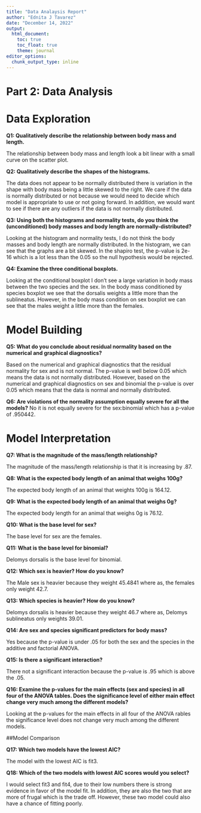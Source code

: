 ```yaml
---
title: "Data Analaysis Report"
author: "Ednita J Tavarez"
date: "December 14, 2022"
output: 
  html_document:
    toc: true
    toc_float: true
    theme: journal
editor_options: 
  chunk_output_type: inline
---
```


# Part 2: Data Analysis

# Data Exploration

**Q1: Qualitatively describe the relationship between body mass and length.**

The relationship between body mass and length look a bit linear with a small curve on the scatter plot.

**Q2: Qualitatively describe the shapes of the histograms.**

The data does not appear to be normally distributed there is variation in the shape with body mass being a little skewed to the right. We care if the data is normally distributed or not because we would need to decide which model is appropriate to use or not going forward. In addition, we would want to see if there are any outliers if the data is not normally distributed.

**Q3: Using both the histograms and normality tests, do you think the (unconditioned) body masses and body length are normally-distributed?**

Looking at the histogram and normality tests, I do not think the body masses and body length are normally distributed. In the histogram, we can see that the graphs are a bit skewed. In the shapiro test, the p-value is 2e-16 which is a lot less than the 0.05 so the null hypothesis would be rejected.

**Q4: Examine the three conditional boxplots.**

Looking at the conditional boxplot I don't see a large variation in body mass between the two species and the sex. In the body mass conditioned by species boxplot we see that the dorsalis weights a little more than the sublineatus. However, in the body mass condition on sex boxplot we can see that the males weight a little more than the females.

# Model Building

**Q5: What do you conclude about residual normality based on the numerical and graphical diagnostics?**

Based on the numerical and graphical diagnostics that the residual normality for sex and is not normal. The p-value is well below 0.05 which means the data is not normally distributed. However, based on the numerical and graphical diagnostics on sex and binomial the p-value is over 0.05 which means that the data is normal and normally distributed. 

**Q6: Are violations of the normality assumption equally severe for all the models?**
No it is not equally severe for the sex:binomial which has a p-value of .950442.

# Model Interpretation

**Q7: What is the magnitude of the mass/length relationship?**

The magnitude of the mass/length relationship is that it is increasing by .87.

**Q8: What is the expected body length of an animal that weighs 100g?**

The expected body length of an animal that weights 100g is 164.12.

**Q9: What is the expected body length of an animal that weighs 0g?**

The expected body length for an animal that weighs 0g is 76.12.

**Q10: What is the base level for sex?**

The base level for sex are the females.

**Q11: What is the base level for binomial?**

Delomys dorsalis is the base level for binomial.

**Q12: Which sex is heavier? How do you know?**

The Male sex is heavier because they weight 45.4841 where as, the females only weight 42.7.

**Q13: Which species is heavier? How do you know?**

Delomys dorsalis is heavier because they weight 46.7 where as, Delomys sublineatus only weights 39.01.

**Q14: Are sex and species significant predictors for body mass?**

Yes because the p-value is under .05 for both the sex and the species in the additive and factorial ANOVA.

**Q15: Is there a significant interaction?**

There not a significant interaction because the p-value is .95 which is above the .05.

**Q16: Examine the p-values for the main effects (sex and species) in all four of the ANOVA tables. Does the significance level of either main effect change very much among the different models?**

Looking at the p-values for the main effects in all four of the ANOVA rables the significance level does not change very much among the different models. 

##Model Comparison

**Q17: Which two models have the lowest AIC?**

The model with the lowest AIC is fit3.

**Q18: Which of the two models with lowest AIC scores would you select?**

I would select fit3 and fit4, due to their low numbers there is strong evidence in favor of the model fit. In addition, they are also the two that are more of frugal which is the trade off. However, these two model could also have a chance of fitting poorly. 
